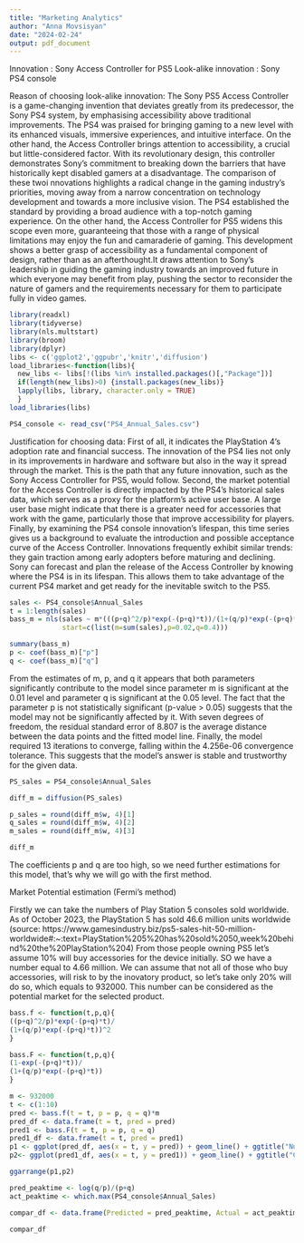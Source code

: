 ```yaml
---
title: "Marketing Analytics"
author: "Anna Movsisyan"
date: "2024-02-24"
output: pdf_document
---
```


Innovation : Sony Access Controller for PS5
Look-alike innovation : Sony PS4 console

Reason of choosing look-alike innovation:
  The Sony PS5 Access Controller is a game-changing invention that deviates greatly from its predecessor, the Sony PS4 system, by emphasising accessibility above traditional improvements. The PS4 was praised for bringing gaming to a new level with its enhanced visuals, immersive experiences, and intuitive interface. On the other hand, the Access Controller brings attention to accessibility, a crucial but little-considered factor. With its revolutionary design, this controller demonstrates Sony's commitment to breaking down the barriers that have historically kept disabled gamers at a disadvantage.
  The comparison of these twoi nnovations highlights a radical change in the gaming industry's priorities, moving away from a narrow concentration on technology development and towards a more inclusive vision. The PS4 established the standard by providing a broad audience with a top-notch gaming experience. On the other hand, the Access Controller for PS5 widens this scope even more, guaranteeing that those with a range of physical limitations may enjoy the fun and camaraderie of gaming. This development shows a better grasp of accessibility as a fundamental component of design, rather than as an afterthought.It draws attention to Sony's leadership in guiding the gaming industry towards an improved future in which everyone may benefit from play, pushing the sector to reconsider the nature of gamers and the requirements necessary for them to participate fully in video games.
  
```r
library(readxl)
library(tidyverse)
library(nls.multstart)
library(broom)
library(dplyr)
libs <- c('ggplot2','ggpubr','knitr','diffusion')
load_libraries<-function(libs){
  new_libs <- libs[!(libs %in% installed.packages()[,"Package"])]
  if(length(new_libs)>0) {install.packages(new_libs)}
  lapply(libs, library, character.only = TRUE)
  }
load_libraries(libs)

```

```r
PS4_console <- read_csv("PS4_Annual_Sales.csv")
```
  
Justification for choosing data:
  First of all, it indicates the PlayStation 4's adoption rate and financial success. The innovation of the PS4 lies not only in its improvements in hardware and software but also in the way it spread through the market. This is the path that any future innovation, such as the Sony Access Controller for PS5, would follow. 
  Second, the market potential for the Access Controller is directly impacted by the PS4's historical sales data, which serves as a proxy for the platform's active user base. A large user base might indicate that there is a greater need for accessories that work with the game, particularly those that improve accessibility for players.
  Finally, by examining the PS4 console innovation's lifespan, this time series gives us a background to evaluate the introduction and possible acceptance curve of the Access Controller. Innovations frequently exhibit similar trends: they gain traction among early adopters before maturing and declining. Sony can forecast and plan the release of the Access Controller by knowing where the PS4 is in its lifespan. This allows them to take advantage of the current PS4 market and get ready for the inevitable switch to the PS5.



```r
sales <- PS4_console$Annual_Sales
t = 1:length(sales)
bass_m = nls(sales ~ m*(((p+q)^2/p)*exp(-(p+q)*t))/(1+(q/p)*exp(-(p+q)*t))^2, 
             start=c(list(m=sum(sales),p=0.02,q=0.4)))

summary(bass_m)
p <- coef(bass_m)["p"]
q <- coef(bass_m)["q"]

```

  From the estimates of m, p, and q it appears that both parameters significantly contribute to the model since parameter m is significant at the 0.01 level and parameter q is significant at the 0.05 level. The fact that the parameter p is not statistically significant (p-value > 0.05) suggests that the model may not be significantly affected by it. With seven degrees of freedom, the residual standard error of 8.807 is the average distance between the data points and the fitted model line. Finally, the model required 13 iterations to converge, falling within the 4.256e-06 convergence tolerance. This suggests that the model's answer is stable and trustworthy for the given data.

```r

PS_sales = PS4_console$Annual_Sales

diff_m = diffusion(PS_sales)

p_sales = round(diff_m$w, 4)[1]
q_sales = round(diff_m$w, 4)[2]
m_sales = round(diff_m$w, 4)[3]

diff_m
```
The coefficients p and q are too high, so we need further estimations for this model, that's why we will go with the first method.


  
Market Potential estimation (Fermi's method)

  Firstly we can take the numbers of Play Station 5 consoles sold worldwide. As of October 2023, the PlayStation 5 has sold 46.6 million units worldwide (source: https://www.gamesindustry.biz/ps5-sales-hit-50-million-worldwide#:~:text=PlayStation%205%20has%20sold%2050,week%20behind%20the%20PlayStation%204)
  From those people owning PS5 let's assume 10% will buy accessories for the device initially. SO we have a number equal to 4.66 million. 
We can assume that not all of those who buy accessories, will risk to by the inovatory product, so let's take only 20% will do so, which equals to 932000. This number can be considered as the potential market for the selected product.


```r
bass.f <- function(t,p,q){
((p+q)^2/p)*exp(-(p+q)*t)/
(1+(q/p)*exp(-(p+q)*t))^2
}

bass.F <- function(t,p,q){
(1-exp(-(p+q)*t))/
(1+(q/p)*exp(-(p+q)*t))
}

m <- 932000
t <- c(1:10)
pred <- bass.f(t = t, p = p, q = q)*m
pred_df <- data.frame(t = t, pred = pred)
pred1 <- bass.F(t = t, p = p, q = q)
pred1_df <- data.frame(t = t, pred = pred1)
p1 <- ggplot(pred_df, aes(x = t, y = pred)) + geom_line() + ggtitle("Number of adoptions at time t")
p2<- ggplot(pred1_df, aes(x = t, y = pred1)) + geom_line() + ggtitle("Cummulative addoptions")

ggarrange(p1,p2)
```


```r

pred_peaktime <- log(q/p)/(p+q)
act_peaktime <- which.max(PS4_console$Annual_Sales)

compar_df <- data.frame(Predicted = pred_peaktime, Actual = act_peaktime)

compar_df
```




